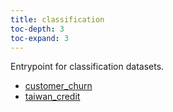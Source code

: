 ```yaml
---
title: classification
toc-depth: 3
toc-expand: 3
---
```


Entrypoint for classification datasets.








- [customer_churn](classification/customer_churn.qmd)
- [taiwan_credit](classification/taiwan_credit.qmd)


